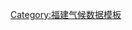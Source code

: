{{Weather box
|width = auto
|metric first = Y
|single line = Y 
|collapsed = 
|location = 长汀县气象数据（1981年至2010年）
|Jan high C = 14.1
|Feb high C = 15.5
|Mar high C = 18.7
|Apr high C = 24.0
|May high C = 27.6
|Jun high C = 30.1
|Jul high C = 33.0
|Aug high C = 32.6
|Sep high C = 29.9
|Oct high C = 26.3
|Nov high C = 21.5
|Dec high C = 16.5
|Jan mean C = 8.2
|Feb mean C = 10.3
|Mar mean C = 13.8
|Apr mean C = 19.1
|May mean C = 22.6
|Jun mean C = 25.3
|Jul mean C = 27.2
|Aug mean C = 26.8
|Sep mean C = 24.3
|Oct mean C = 20.0
|Nov mean C = 14.8
|Dec mean C = 9.5
|year mean C = 
|Jan low C = 4.5
|Feb low C = 6.9
|Mar low C = 10.4
|Apr low C = 15.5
|May low C = 19.0
|Jun low C = 21.9
|Jul low C = 23.0
|Aug low C = 23.0
|Sep low C = 20.5
|Oct low C = 15.6
|Nov low C = 10.2
|Dec low C = 5.0
|Jan record high C = 27.0 |Jan record low C = -6.0
|Feb record high C = 30.6 |Feb record low C = -3.4
|Mar record high C = 31.0 |Mar record low C = -3.4
|Apr record high C = 34.5 |Apr record low C = 3.4
|May record high C = 34.4 |May record low C = 8.2
|Jun record high C = 36.6 |Jun record low C = 12.4
|Jul record high C = 39.5 |Jul record low C = 18.5
|Aug record high C = 38.6 |Aug record low C = 16.8
|Sep record high C = 36.3 |Sep record low C = 10.7
|Oct record high C = 35.9 |Oct record low C = 2.9
|Nov record high C = 32.9 |Nov record low C = -1.8
|Dec record high C = 27.0 |Dec record low C = -8.0
|year high C=  |year low C= 
|year high F = |year low F =
|precipitation colour = green
|Jan precipitation mm = 62.7
|Feb precipitation mm = 115.9
|Mar precipitation mm = 206.5
|Apr precipitation mm = 230.7
|May precipitation mm = 264.1
|Jun precipitation mm = 290.7
|Jul precipitation mm = 124.5
|Aug precipitation mm = 179.8
|Sep precipitation mm = 104.2
|Oct precipitation mm = 47.0
|Nov precipitation mm = 42.6
|Dec precipitation mm = 43.6
|Jan humidity = 80
|Feb humidity = 82
|Mar humidity = 84
|Apr humidity = 82
|May humidity = 82
|Jun humidity = 83
|Jul humidity = 78
|Aug humidity = 80
|Sep humidity = 80
|Oct humidity = 78
|Nov humidity = 78
|Dec humidity = 77
|source 1 = [http://data.cma.cn/data/weatherBk.html 中国气象数据服务中心]
}}<noinclude>
[[Category:福建气候数据模板]]
</noinclude>
